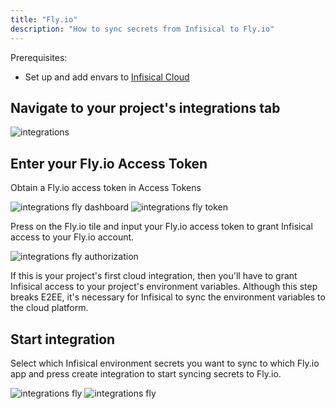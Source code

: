 ```yaml
---
title: "Fly.io"
description: "How to sync secrets from Infisical to Fly.io"
---
```


Prerequisites:

- Set up and add envars to [Infisical Cloud](https://app.infisical.com)

## Navigate to your project's integrations tab

![integrations](../../images/integrations.png)

## Enter your Fly.io Access Token

Obtain a Fly.io access token in Access Tokens

![integrations fly dashboard](../../images/integrations/flyio/integrations-flyio-dashboard.png)
![integrations fly token](../../images/integrations/flyio/integrations-flyio-token.png)

Press on the Fly.io tile and input your Fly.io access token to grant Infisical access to your Fly.io account.

![integrations fly authorization](../../images/integrations/flyio/integrations-flyio-auth.png)

<Info>
  If this is your project's first cloud integration, then you'll have to grant
  Infisical access to your project's environment variables. Although this step
  breaks E2EE, it's necessary for Infisical to sync the environment variables to
  the cloud platform.
</Info>

## Start integration

Select which Infisical environment secrets you want to sync to which Fly.io app and press create integration to start syncing secrets to Fly.io.

![integrations fly](../../images/integrations/flyio/integrations-flyio-create.png)
![integrations fly](../../images/integrations/flyio/integrations-flyio.png)
